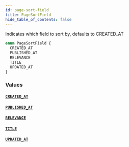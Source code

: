 ```yaml
---
id: page-sort-field
title: PageSortField
hide_table_of_contents: false
---
```



Indicates which field to sort by, defaults to CREATED_AT

```graphql
enum PageSortField {
  CREATED_AT
  PUBLISHED_AT
  RELEVANCE
  TITLE
  UPDATED_AT
}
```


### Values

#### [`CREATED_AT`](#)




#### [`PUBLISHED_AT`](#)




#### [`RELEVANCE`](#)




#### [`TITLE`](#)




#### [`UPDATED_AT`](#)






